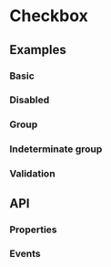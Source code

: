 
# Checkbox

<div className="d-flex gap-2 align-items-center">
  <Tags />
  <DeprecatedTags url='/docs/legacy/checkbox' hasDeprecatedAncestor={true}></DeprecatedTags>
</div>

## Examples

### Basic

<Playground name="form-checkbox"></Playground>

### Disabled

<Playground name="form-checkbox-disabled"></Playground>

### Group

<Playground name="form-checkbox-group"></Playground>

### Indeterminate group

<Playground name="form-checkbox-group-indeterminate"></Playground>

### Validation

<Playground name="form-checkbox-validation" height="32rem"></Playground>

## API

### Properties

<Props />

### Events

<Events />
